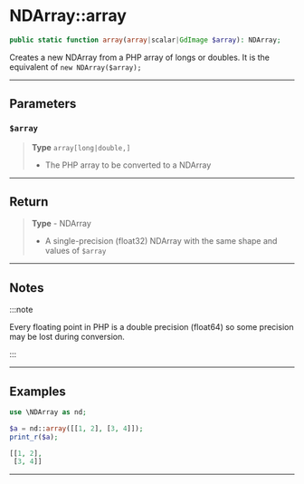 

# NDArray::array

```php
public static function array(array|scalar|GdImage $array): NDArray;
```
Creates a new NDArray from a PHP array of longs or doubles. It is the equivalent of `new NDArray($array);`

---

## Parameters

### `$array`
> **Type** `array[long|double,]`
>- The PHP array to be converted to a NDArray

---

## Return

> **Type** - NDArray
>- A single-precision (float32) NDArray with the same shape and values of `$array`

---

## Notes


:::note

Every floating point in PHP is a double precision (float64) so some precision may be lost during conversion.


:::

---

## Examples

<Tabs>
<TabItem value="example1" label="Example 1" default>


```php
use \NDArray as nd;

$a = nd::array([[1, 2], [3, 4]]);
print_r($a);
```
```php
[[1, 2],
 [3, 4]]
```


</TabItem>
</Tabs>

---

